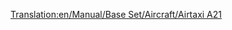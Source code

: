[[Translation:en/Manual/Base Set/Aircraft/Airtaxi A21]]
{{en/Manual/Base Set/Aircraft/Aircraft|Cost=41.015 (82,030)
|Speed=947 kph (592 MPH)
|Annual=6.609 (13,218)
|Designed=1973
|Lifespan=24
|Capacity=260 passengers & 30 bags of mail
|Description=The first Airtaxi/Airbus plane. Fairly decent
|Real-life=[https://www.wikipedia.org/wiki/Airbus A300 Airbus A300]
}}